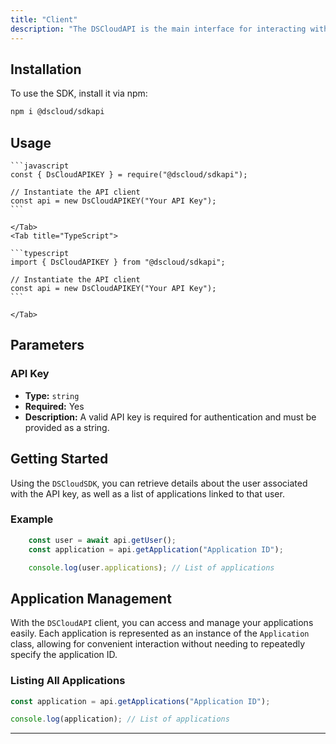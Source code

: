 ```yaml
---
title: "Client"
description: "The DSCloudAPI is the main interface for interacting with the DSCloud service. Instantiated with an API key, it provides access to various aspects of the service."
---
```


## Installation

To use the SDK, install it via npm:

```bash
npm i @dscloud/sdkapi
```

## Usage

<Tabs> 
    <Tab title="JavaScript">
    
    ```javascript
    const { DsCloudAPIKEY } = require("@dscloud/sdkapi");

    // Instantiate the API client
    const api = new DsCloudAPIKEY("Your API Key");
    ```
    
    </Tab>
    <Tab title="TypeScript">
    
    ```typescript
    import { DsCloudAPIKEY } from "@dscloud/sdkapi";

    // Instantiate the API client
    const api = new DsCloudAPIKEY("Your API Key");
    ```
    
    </Tab>
</Tabs>

## Parameters

### API Key

- **Type:** `string`  
- **Required:** Yes  
- **Description:** A valid API key is required for authentication and must be provided as a string.

## Getting Started

Using the `DSCloudSDK`, you can retrieve details about the user associated with the API key, as well as a list of applications linked to that user.

### Example

```javascript
    const user = await api.getUser();
    const application = api.getApplication("Application ID");

    console.log(user.applications); // List of applications
```

## Application Management

With the `DSCloudAPI` client, you can access and manage your applications easily. Each application is represented as an instance of the `Application` class, allowing for convenient interaction without needing to repeatedly specify the application ID.

### Listing All Applications

```javascript
const application = api.getApplications("Application ID");

console.log(application); // List of applications
```

---